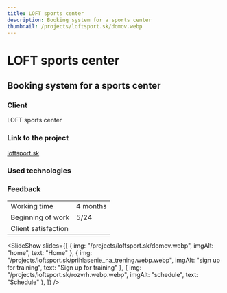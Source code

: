 ```yaml
---
title: LOFT sports center
description: Booking system for a sports center
thumbnail: /projects/loftsport.sk/domov.webp 
---
```



# LOFT sports center 

## Booking system for a sports center 

### Client

LOFT sports center

### Link to the project

[loftsport.sk](https://loftsport.sk)

### Used technologies

<div class="not-prose mt-5 flex flex-wrap gap-7">
  <Technology name="Next.js" color="#ffffff" size={40}>
    <Icon name="akar-icons:nextjs-fill" size={40} />
  </Technology>
  <Technology name="TypeScript" color="#3178c6" size={40}>
    <Icon name="logos:typescript-icon" size={40} />
  </Technology>
  <Technology name="PostgreSQL" color="#336791" size={40}>
    <Icon name="logos:postgresql" size={40} />
  </Technology>
  <Technology name="tailwindcss" color="#139494" size={40}>
    <Icon name="logos:tailwindcss-icon" size={40} />
  </Technology>
</div>

### Feedback

|                     |                              |
| ------------------- | ---------------------------- |
| Working time        | 4 months                     |
| Beginning of work   | 5/24                         |
| Client satisfaction | <StarsRating rating={3.5} /> |

<SlideShow
  slides={[
    { img: "/projects/loftsport.sk/domov.webp", imgAlt: "home", text: "Home" },
    { img: "/projects/loftsport.sk/prihlasenie_na_trening.webp.webp", imgAlt: "sign up for training", text: "Sign up for training" },
    { img: "/projects/loftsport.sk/rozvrh.webp.webp", imgAlt: "schedule", text: "Schedule" },
  ]}
/>
